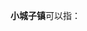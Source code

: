 '''小城子镇'''可以指：
{{PRC admin/disambig|15/04/29/101/000|21/01/23/101/000|21/13/82/110/000|22/03/22/104/000|23/05/23/105/000}}
{{disambig|cat=四字中国镇名消歧义}}